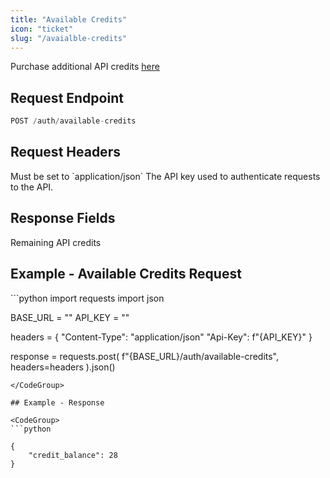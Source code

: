```yaml
---
title: "Available Credits"
icon: "ticket"
slug: "/avaialble-credits"
---
```


Purchase additional API credits [here](https://buy.stripe.com/eVa6qG94ibPRbUAdQQ)

## Request Endpoint

```python
POST /auth/available-credits
```

## Request Headers

<ParamField header="Content-Type" type="string" required>
  Must be set to `application/json`
</ParamField>

<ParamField header="Api-Key" type="string" required>
  The API key used to authenticate requests to the API.
</ParamField>

## Response Fields

<ResponseField name="credit_balance" type="int">
  Remaining API credits
</ResponseField>

## Example - Available Credits Request

<CodeGroup>
  ```python
  import requests
  import json

  BASE_URL = ""
  API_KEY = ""

  headers = {
      "Content-Type": "application/json"
      "Api-Key": f"{API_KEY}"
  }

  response = requests.post(
      f"{BASE_URL}/auth/available-credits",
      headers=headers
      ).json()
  ```
</CodeGroup>

## Example - Response

<CodeGroup>
  ```python

  {
      "credit_balance": 28
  }

  ```
</CodeGroup>